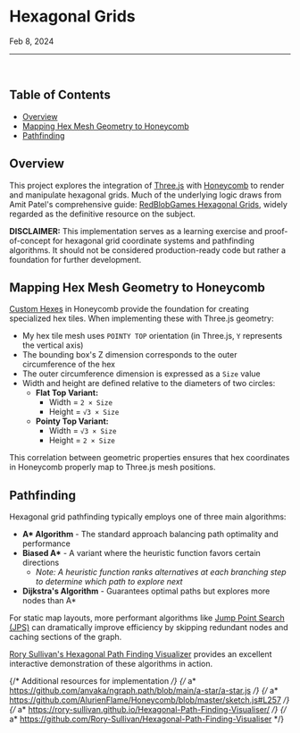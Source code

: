
<Meta name="Hexagonal Grids" title="Hexagonal Grids" />

# Hexagonal Grids

<time dateTime="2024-02-08">Feb 8, 2024</time>

<hr />
<br />

## Table of Contents

- [Overview](#overview)
- [Mapping Hex Mesh Geometry to Honeycomb](#mapping-hex-mesh-geometry-to-honeycomb)
- [Pathfinding](#pathfinding)

## Overview

This project explores the integration of [Three.js][1] with [Honeycomb][2] to render and manipulate hexagonal grids. Much of the underlying logic draws from Amit Patel's comprehensive guide: [RedBlobGames Hexagonal Grids][3], widely regarded as the definitive resource on the subject.

**DISCLAIMER:** This implementation serves as a learning exercise and proof-of-concept for hexagonal grid coordinate systems and pathfinding algorithms. It should not be considered production-ready code but rather a foundation for further development.

## Mapping Hex Mesh Geometry to Honeycomb

[Custom Hexes](https://abbekeultjes.nl/honeycomb/guide/custom-hexes.html#custom-hexes) in Honeycomb provide the foundation for creating specialized hex tiles. When implementing these with Three.js geometry:

- My hex tile mesh uses `POINTY TOP` orientation (in Three.js, `Y` represents the vertical axis)
- The bounding box's Z dimension corresponds to the outer circumference of the hex
- The outer circumference dimension is expressed as a `Size` value
- Width and height are defined relative to the diameters of two circles:
  - **Flat Top Variant:**
    - Width = `2 × Size`
    - Height = `√3 × Size`
  - **Pointy Top Variant:**
    - Width = `√3 × Size`
    - Height = `2 × Size`

This correlation between geometric properties ensures that hex coordinates in Honeycomb properly map to Three.js mesh positions.

## Pathfinding

Hexagonal grid pathfinding typically employs one of three main algorithms:

- **A\* Algorithm** - The standard approach balancing path optimality and performance
- **Biased A\*** - A variant where the heuristic function favors certain directions
  - _Note: A heuristic function ranks alternatives at each branching step to determine which path to explore next_
- **Dijkstra's Algorithm** - Guarantees optimal paths but explores more nodes than A\*

For static map layouts, more performant algorithms like [Jump Point Search (JPS)][5] can dramatically improve efficiency by skipping redundant nodes and caching sections of the graph.

[Rory Sullivan's Hexagonal Path Finding Visualizer][4] provides an excellent interactive demonstration of these algorithms in action.

[1]: https://threejs.org/ "Three.js - JavaScript 3D Library"
[2]: https://abbekeultjes.nl/honeycomb/guide/getting-started.html "Honeycomb - Hexagonal Grid Library for JavaScript"
[3]: https://www.redblobgames.com/grids/hexagons/#basics "Hexagonal Grids - Red Blob Games"
[4]: https://rory-sullivan.github.io/Hexagonal-Path-Finding-Visualiser/ "Hexagonal Path Finding Visualiser"
[5]: http://www.gameaipro.com/GameAIPro2/GameAIPro2_Chapter14_JPS_Plus_An_Extreme_A_Star_Speed_Optimization_for_Static_Uniform_Cost_Grids.pdf "JPS+ - An Extreme A* Speed Optimization"

{/* Additional resources for implementation */}
{/* a* https://github.com/anvaka/ngraph.path/blob/main/a-star/a-star.js */}
{/* a* https://github.com/AlurienFlame/Honeycomb/blob/master/sketch.js#L257 */}
{/* a* https://rory-sullivan.github.io/Hexagonal-Path-Finding-Visualiser/ */}
{/* a* https://github.com/Rory-Sullivan/Hexagonal-Path-Finding-Visualiser */}
